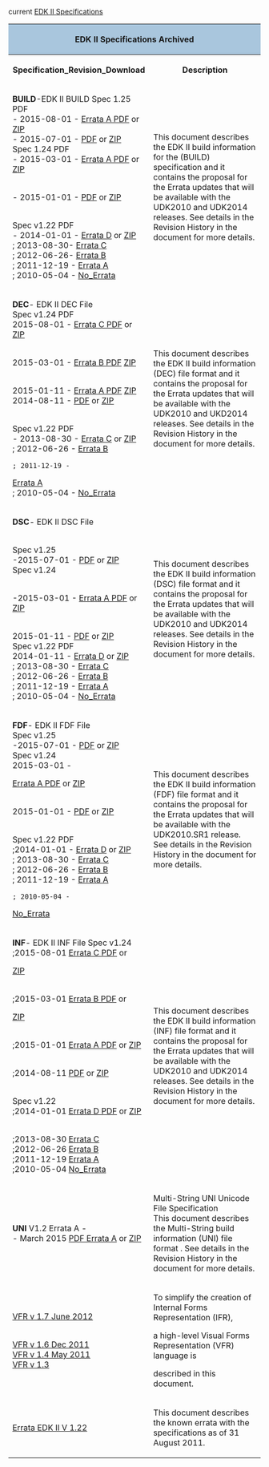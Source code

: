 <div class="t_projects">
current [[EDK II Specifications]]
<table>
<tr><th colspan="4" style="background-color:#a9c6dd">EDK II Specifications Archived
</th>

</tr>
<tr>
<th>Specification_Revision_Download</th>
<th>Description</th>
</tr>
<tr>
 </tr>

<tr>
<td>
'''BUILD'''-EDK II BUILD Spec 1.25 PDF
<br>
 - 2015-08-01 -
[https://sourceforge.net/projects/edk2/files/Specifications/Build_Spec_1.25A.pdf/download 
Errata A PDF] or
[https://sourceforge.net/projects/edk2/files/Specifications/Build_Spec_1.25A.zip/download ZIP]
<br>
 - 2015-07-01 -
[https://sourceforge.net/projects/edk2/files/Specifications/Build_Spec_1_25.pdf/download PDF] or
[https://sourceforge.net/projects/edk2/files/Specifications/Build_Spec_1_25.zip/download ZIP]
<BR>
Spec 1.24 PDF
<br>
 - 2015-03-01 -
[http://sourceforge.net/projects/edk2/files/Specifications/Build_Spec_1.24A.pdf/download Errata A PDF] or
[http://sourceforge.net/projects/edk2/files/Specifications/Build_Spec_1.24A.zip/download ZIP]
 
<BR>
- 2015-01-01 -
[http://sourceforge.net/projects/edk2/files/Specifications/Build_Spec_1.24.pdf/download PDF] or
[http://sourceforge.net/projects/edk2/files/Specifications/Build_Spec_1.24.zip/download ZIP]

<BR>
Spec v1.22 PDF
<BR>
 - 2014-01-01 -
[http://sourceforge.net/projects/edk2/files/Specifications/Build_Spec_v1.22_Errata_D.pdf/download Errata D] or
[http://sourceforge.net/projects/edk2/files/Specifications/Build_Spec_v1.22_Errata_D.zip/download ZIP]
<BR>
 ; 2013-08-30-
[https://sourceforge.net/projects/edk2/files/Specifications/Build_Spec_v1.22_Errata_C.pdf/download  Errata C] 
<BR>
 ; 2012-06-26-
[https://sourceforge.net/projects/edk2/files/Specifications/Build_Spec_v1.22_Errata_B.pdf/download  Errata B] 
<BR>
 ; 2011-12-19 -
[https://sourceforge.net/projects/edk2/files/Specifications/Build_Spec_1.22_Errata_A_Final.pdf/download  Errata A] 
<BR>
 ; 2010-05-04 -
[https://sourceforge.net/projects/edk2/files/Specifications/EDK_II_Build_v1_22.pdf/download No_Errata] 
</td>
<td>

This document describes the EDK II build information for the (BUILD) specification and it contains the proposal for the Errata updates that will be available with the UDK2010 and UDK2014 releases. See details in the Revision History in the document for more details. 

</td>
</tr>
<tr>
<td>
'''DEC'''- EDK II DEC File 
<BR>
Spec v1.24 PDF
<BR>
2015-08-01 -
[http://sourceforge.net/projects/edk2/files/Specifications/DEC_Spec_1.24C.pdf/download Errata C PDF] or
[http://sourceforge.net/projects/edk2/files/Specifications/DEC_Spec_1.24C.zip/download   ZIP]

<BR>
2015-03-01 -
[http://sourceforge.net/projects/edk2/files/Specifications/DEC_Spec_1.24B.pdf/download Errata B PDF]
[http://sourceforge.net/projects/edk2/files/Specifications/DEC_Spec_1.24B.zip/download   ZIP]

<BR>
2015-01-11 -
[http://sourceforge.net/projects/edk2/files/Specifications/DEC_Spec_1.24A.pdf/download Errata A PDF]
[http://sourceforge.net/projects/edk2/files/Specifications/DEC_Spec_1.24A.zip/download   ZIP]
<BR>
2014-08-11 -
[http://sourceforge.net/projects/edk2/files/Specifications/DEC_Spec_1.24.pdf/download PDF] or
[http://sourceforge.net/projects/edk2/files/Specifications/DEC_Spec_1.24.zip/download ZIP] 

<BR>
Spec v1.22 PDF
<BR>
 - 2013-08-30 -
[https://sourceforge.net/projects/edk2/files/Specifications/DEC_Spec_1.22_Errata_C.pdf/download  Errata C] or
[http://sourceforge.net/projects/edk2/files/Specifications/DEC_Spec_v1.22_Errata_C.zip/download   ZIP] 
<BR>
 ; 2012-06-26 -
[https://sourceforge.net/projects/edk2/files/Specifications/DEC_Spec_v1.22_Errata_B.pdf/download Errata B] 
<BR>

 ; 2011-12-19 -
[https://sourceforge.net/projects/edk2/files/Specifications/DEC_Spec_v1.22_Errata_A_Final.pdf/download  Errata A] 
<BR>
 ; 2010-05-04 - 
[https://sourceforge.net/projects/edk2/files/Specifications/DEC_v1_22.pdf/download No_Errata]  


</td>
<td>

This document describes the EDK II build information (DEC) file format and it contains the proposal for the Errata updates that will be available with the UDK2010 and UKD2014 releases. See details in the Revision History in the document for more details.

</td>
</tr>


<tr>
<td>
'''DSC'''- EDK II DSC File 

<BR>
Spec v1.25
<BR>
-2015-07-01 -
[https://sourceforge.net/projects/edk2/files/Specifications/DSC_Spec_1_25.pdf/download PDF] or
[https://sourceforge.net/projects/edk2/files/Specifications/DSC_Spec_1_25.zip/download ZIP]
<Br>
Spec v1.24 

<BR>
-2015-03-01 -
[http://sourceforge.net/projects/edk2/files/Specifications/DSC_Spec_1.24A.pdf/download Errata A PDF] or
[http://sourceforge.net/projects/edk2/files/Specifications/DSC_Spec_1.24A.zip/download ZIP]

<br>
 2015-01-11 -
[http://sourceforge.net/projects/edk2/files/Specifications/DSC_Spec_1.24.pdf/download PDF] or
[http://sourceforge.net/projects/edk2/files/Specifications/DSC_Spec_1.24.zip/download ZIP]
<BR>
Spec v1.22 PDF
<BR>
 2014-01-11 -
[http://sourceforge.net/projects/edk2/files/Specifications/DSC_Spec_v1.22_Errata_D.pdf/download Errata D] or 
[https://sourceforge.net/projects/edk2/files/Specifications/DSC_Spec_v1.22_Errata_D.zip/download ZIP] 
<BR> 
 ; 2013-08-30 -
[https://sourceforge.net/projects/edk2/files/Specifications/DSC_Spec_1.22_Errata_C.pdf/download  Errata C] 
<BR>
 ; 2012-06-26 -
[https://sourceforge.net/projects/edk2/files/Specifications/DSC_Spec_v1.22_Errata_B.pdf/download Errata B] 
<BR>
 ; 2011-12-19 -
[https://sourceforge.net/projects/edk2/files/Specifications/DSC_Spec_v1.22_Errata_A_Final.pdf/download  Errata A] 
<BR>
  ; 2010-05-04 -
[https://sourceforge.net/projects/edk2/files/Specifications/DSC_v1_22.pdf/download No_Errata] 

</td>
<td>

This document describes the EDK II build information (DSC) file format and it contains the proposal for the Errata updates that will be available with the UDK2010 and UDK2014 releases. See details in the Revision History in the document for more details.
</td>
</tr>



<tr>
<td>
'''FDF'''- EDK II FDF File 
<BR>
Spec v1.25 
<br>
-2015-07-01 -
[https://sourceforge.net/projects/edk2/files/Specifications/FDF_Spec_1_25.pdf/download PDF] or
[https://sourceforge.net/projects/edk2/files/Specifications/FDF_Spec_1_25.zip/download ZIP]
<BR>

Spec v1.24 
<br>
 2015-03-01 -

[http://sourceforge.net/projects/edk2/files/Specifications/FDF_Spec_1.24A.pdf/download Errata A PDF] or
[http://sourceforge.net/projects/edk2/files/Specifications/FDF_Spec_1.24A.zip/download ZIP]


<br>
 2015-01-01 -
[http://sourceforge.net/projects/edk2/files/Specifications/FDF_Spec_1.24.pdf/download PDF] or
[http://sourceforge.net/projects/edk2/files/Specifications/FDF_Spec_1.24.zip/download ZIP]


<BR>
Spec v1.22 PDF <br>
 ;2014-01-01 -
[http://sourceforge.net/projects/edk2/files/Specifications/FDF_Spec1.22_Errata_D.pdf/download Errata D] or
[http://sourceforge.net/projects/edk2/files/Specifications/FDF_Spec1.22_Errata_D.zip/download ZIP] 
<br>
 ; 2013-08-30 -
[https://sourceforge.net/projects/edk2/files/Specifications/FDF_Spec_1.22_Errata_C.pdf/download   Errata C] 
<br>
 ; 2012-06-26 -
[https://sourceforge.net/projects/edk2/files/Specifications/FDF_Spec_v1.22_Errata_B.pdf/download  Errata B] 
<br>
 ; 2011-12-19 -
[https://sourceforge.net/projects/edk2/files/Specifications/FDF_Spec_v1.22_Errata_A_Final.pdf/download  Errata A] 
 ; 2010-05-04 -
[https://sourceforge.net/projects/edk2/files/Specifications/FDF_v1_22.pdf/download No_Errata] 
</td>
<td>

This document describes the EDK II build information (FDF) file format and it contains the proposal for the Errata updates that will be available with the UDK2010.SR1 release. See details in the Revision History in the document for more details.

</td>
</tr>



<tr>
<td>
'''INF'''- EDK II INF File 
Spec v1.24  
<br>
 ;2015-08-01 
[http://sourceforge.net/projects/edk2/files/Specifications/INF_Spec_1.24C.pdf/download Errata C PDF] or

[http://sourceforge.net/projects/edk2/files/Specifications/INF_Spec_1.24C.zip/download   ZIP]

<br>
 ;2015-03-01 
[http://sourceforge.net/projects/edk2/files/Specifications/INF_Spec_1.24B.pdf/download Errata B PDF] or

[http://sourceforge.net/projects/edk2/files/Specifications/INF_Spec_1.24B.zip/download   ZIP]

<br>
 ;2015-01-01 
[http://sourceforge.net/projects/edk2/files/Specifications/INF_Spec_1.24A.pdf/download Errata A PDF] or
[http://sourceforge.net/projects/edk2/files/Specifications/INF_Spec_1.24A.zip/download   ZIP]

<br>
 ;2014-08-11 
[http://sourceforge.net/projects/edk2/files/Specifications/INF_Spec_1.24.pdf/download PDF] or
[http://sourceforge.net/projects/edk2/files/Specifications/INF_Spec_1.24.zip/download ZIP]

<br>
Spec v1.22 <br>
 ;2014-01-01
[http://sourceforge.net/projects/edk2/files/Specifications/INF_Spec_v1.22_Errata_D.pdf/download Errata D PDF] or
[http://sourceforge.net/projects/edk2/files/Specifications/INF_Spec_v1.22_Errata_D.zip/download ZIP] 

<br>
 ;2013-08-30
[https://sourceforge.net/projects/edk2/files/Specifications/INF_Spec_1.22_Errata_C.pdf/download Errata C] 
<br>
 ;2012-06-26 
[https://sourceforge.net/projects/edk2/files/Specifications/INF_Spec_v1.22_Errata_B.pdf/download  Errata B] 
<br> 
 ;2011-12-19 
[https://sourceforge.net/projects/edk2/files/Specifications/INF_Spec_v1.22_Errata_A_Final.pdf/download  Errata A] 
<Br>
 ;2010-05-04
[https://sourceforge.net/projects/edk2/files/Specifications/INF_v1_22.pdf/download No_Errata] 

</td>
<td>

This document describes the EDK II build information (INF) file format and it contains the proposal for the Errata updates that will be available with the UDK2010 and UDK2014 releases. See details in the Revision History in the document for more details.
</td>

</tr>

<tr>
<td>
'''UNI''' V1.2 Errata A -  <br>
 - March 2015 [https://github.com/tianocore-docs/Docs/raw/master/Specifications/UNI_File_Spec_v1_2_Errata_A.pdf PDF Errata A] or
[https://github.com/tianocore-docs/Docs/raw/master/Specifications/UNI_File_Spec_v1_2_Errata_A.zip ZIP]

</td>
<td>
Multi-String UNI Unicode File Specification <br>
This document describes the Multi-String build information (UNI) file format . See details in the Revision History in the document for more details.
 
</td>
</tr>

<tr>
<td>
[https://sourceforge.net/projects/edk2/files/Specifications/VFR_V1.7.pdf/download VFR v 1.7 June 2012]

<br>
[https://sourceforge.net/projects/edk2/files/Specifications/VFR_1_6.pdf/download VFR v 1.6 Dec 2011]
<br>
[https://sourceforge.net/projects/edk2/files/Specifications/VFR1_4_May_03_11.pdf/download VFR v 1.4 May 2011]
<br>
[https://sourceforge.net/projects/edk2/files/Specifications/VFR_1_3.pdf/download VFR v 1.3]
</td>
<td>
To simplify the creation of Internal Forms Representation (IFR), 

a high-level Visual Forms Representation (VFR) language is

described in this document.</td>
</tr>




<tr>
<td>
[https://sourceforge.net/projects/edk2/files/Specifications/Errata_v1.22.pdf/download Errata EDK II V 1.22]
</td>
<td>
This document describes the known errata with the specifications as of 31 August 2011.
</td>
</tr>








</table>
<!-- [[Category:EDKII]] -->
<!-- [[Category:Documents]] -->